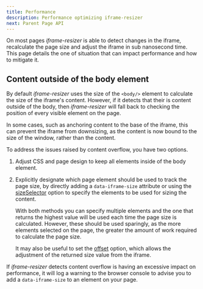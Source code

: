 ```yaml
---
title: Performance
description: Performance optimizing iframe-resizer
next: Parent Page API
---
```



On most pages _iframe-resizer_ is able to detect changes in the iframe, recalculate
the page size and adjust the iframe in sub nanosecond time. This page details the one
of situation that can impact performance and how to mitigate it.

## Content outside of the body element

By default _iframe-resizer_ uses the size of the `<body/>` element to calculate the size
of the iframe's content. However, if it detects that their is content outside of the body,
then _iframe-resizer_ will fall back to checking the position of every visible element on
the page.

In some cases, such as anchoring content to the base of the iframe, this can prevent the
iframe from downsizing, as the content is now bound to the size of the window, rather
than the content.

To address the issues raised by content overflow, you have two options.

1. Adjust CSS and page design to keep all elements inside of the body element.

2. Explicitly designate which page element should be used to track the page size, by directly 
   adding a `data-iframe-size` attribute or using the [sizeSelector](/api/child#sizeselector) 
   option to specify the elements to be used for sizing the content. 
   
   With both methods you can specify multiple elements and the one that returns the highest 
   value will be used each time the page size is calculated. However, these should be used 
   sparingly, as the more elements selected on the page, the greater the amount of work 
   required to calculate the page size. 
   
   It may also be useful to set the [offset](/api/parent#offset) option, which allows
   the adjustment of the returned size value from the iframe.

If _iframe-resizer_ detects content overflow is having an excessive impact on performance,
it will log a warning to the browser console to advise you to add a `data-iframe-size` to an
element on your page.

<FeedbackComponent />
